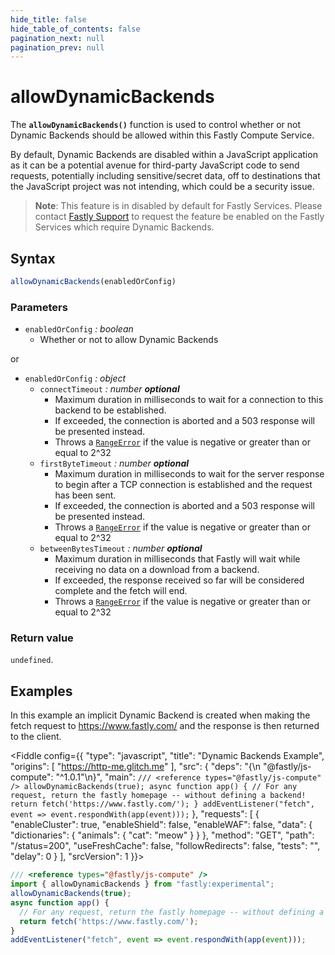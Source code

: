 ```yaml
---
hide_title: false
hide_table_of_contents: false
pagination_next: null
pagination_prev: null
---
```


# allowDynamicBackends

The **`allowDynamicBackends()`** function is used to control whether or not Dynamic Backends should be allowed within this Fastly Compute Service.

By default, Dynamic Backends are disabled within a JavaScript application as it can be a potential avenue for third-party JavaScript code to send requests, potentially including sensitive/secret data,  off to destinations that the JavaScript project was not intending, which could be a security issue.

>**Note**: This feature is in disabled by default for Fastly Services. Please contact [Fastly Support](https://support.fastly.com/hc/requests/new?ticket_form_id=360000269711) to request the feature be enabled on the Fastly Services which require Dynamic Backends.

## Syntax

```js
allowDynamicBackends(enabledOrConfig)
```

### Parameters

- `enabledOrConfig` _: boolean_
  - Whether or not to allow Dynamic Backends

or

- `enabledOrConfig` _: object_
  - `connectTimeout` _: number_ _**optional**_
    - Maximum duration in milliseconds to wait for a connection to this backend to be established.
    - If exceeded, the connection is aborted and a 503 response will be presented instead.
    - Throws a [`RangeError`](../globals/RangeError/RangeError.mdx) if the value is negative or greater than or equal to 2^32
  - `firstByteTimeout` _: number_ _**optional**_
    - Maximum duration in milliseconds to wait for the server response to begin after a TCP connection is established and the request has been sent.
    - If exceeded, the connection is aborted and a 503 response will be presented instead.
    - Throws a [`RangeError`](../globals/RangeError/RangeError.mdx) if the value is negative or greater than or equal to 2^32
  - `betweenBytesTimeout` _: number_ _**optional**_
    - Maximum duration in milliseconds that Fastly will wait while receiving no data on a download from a backend.
    - If exceeded, the response received so far will be considered complete and the fetch will end.
    - Throws a [`RangeError`](../globals/RangeError/RangeError.mdx) if the value is negative or greater than or equal to 2^32

### Return value

`undefined`.

## Examples

In this example an implicit Dynamic Backend is created when making the fetch request to <https://www.fastly.com/> and the response is then returned to the client.

<Fiddle config={{
  "type": "javascript",
  "title": "Dynamic Backends Example",
  "origins": [
    "https://http-me.glitch.me"
  ],
  "src": {
    "deps": "{\n  \"@fastly/js-compute\": \"^1.0.1\"\n}",
    "main": `
/// <reference types="@fastly/js-compute" />
allowDynamicBackends(true);
async function app() {
  // For any request, return the fastly homepage -- without defining a backend!
  return fetch('https://www.fastly.com/');
}
addEventListener("fetch", event => event.respondWith(app(event)));
`
  },
  "requests": [
    {
      "enableCluster": true,
      "enableShield": false,
      "enableWAF": false,
      "data": {
         "dictionaries": {
           "animals": {
             "cat": "meow"
           }
         }
       },
      "method": "GET",
      "path": "/status=200",
      "useFreshCache": false,
      "followRedirects": false,
      "tests": "",
      "delay": 0
    }
  ],
  "srcVersion": 1
}}>

```js
/// <reference types="@fastly/js-compute" />
import { allowDynamicBackends } from "fastly:experimental";
allowDynamicBackends(true);
async function app() {
  // For any request, return the fastly homepage -- without defining a backend!
  return fetch('https://www.fastly.com/');
}
addEventListener("fetch", event => event.respondWith(app(event)));
```
</Fiddle>